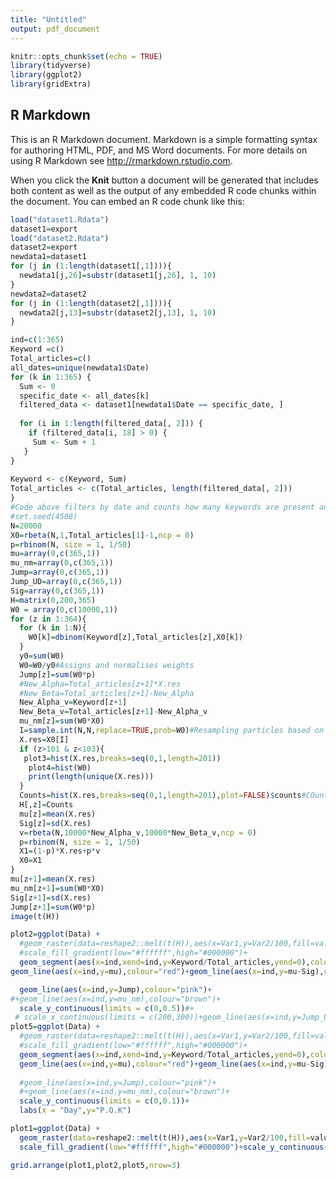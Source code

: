 ---
title: "Untitled"
output: pdf_document
---

```{r setup, include=FALSE}
knitr::opts_chunk$set(echo = TRUE)
library(tidyverse)
library(ggplot2)
library(gridExtra)
```

## R Markdown

This is an R Markdown document. Markdown is a simple formatting syntax for authoring HTML, PDF, and MS Word documents. For more details on using R Markdown see <http://rmarkdown.rstudio.com>.

When you click the **Knit** button a document will be generated that includes both content as well as the output of any embedded R code chunks within the document. You can embed an R code chunk like this:

```{r}
load("dataset1.Rdata")
dataset1=export
load("dataset2.Rdata")
dataset2=export
newdata1=dataset1
for (j in (1:length(dataset1[,1]))){
  newdata1[j,26]=substr(dataset1[j,26], 1, 10)
}
newdata2=dataset2
for (j in (1:length(dataset2[,1]))){
  newdata2[j,13]=substr(dataset2[j,13], 1, 10)
}

```

```{r}
ind=c(1:365)
Keyword =c()
Total_articles=c()
all_dates=unique(newdata1$Date)
for (k in 1:365) {
  Sum <- 0
  specific_date <- all_dates[k]
  filtered_data <- dataset1[newdata1$Date == specific_date, ]
  
  for (i in 1:length(filtered_data[, 2])) {
    if (filtered_data[i, 18] > 0) {
     Sum <- Sum + 1
   }
}
  
Keyword <- c(Keyword, Sum)
Total_articles <- c(Total_articles, length(filtered_data[, 2]))
}
#Code above filters by date and counts how many keywords are present and has a count fir them
#set.seed(4508)
N=20000
X0=rbeta(N,1,Total_articles[1]-1,ncp = 0)
p=rbinom(N, size = 1, 1/50)
mu=array(0,c(365,1))
mu_nm=array(0,c(365,1))
Jump=array(0,c(365,1))
Jump_UD=array(0,c(365,1))
Sig=array(0,c(365,1))
H=matrix(0,200,365)
W0 = array(0,c(10000,1))
for (z in 1:364){
  for (k in 1:N){
    W0[k]=dbinom(Keyword[z],Total_articles[z],X0[k])
  }
  y0=sum(W0)
  W0=W0/y0#Assigns and normalises weights
  Jump[z]=sum(W0*p)
  #New_Alpha=Total_articles[z+1]*X.res
  #New_Beta=Total_articles[z+1]-New_Alpha
  New_Alpha_v=Keyword[z+1]
  New_Beta_v=Total_articles[z+1]-New_Alpha_v
  mu_nm[z]=sum(W0*X0)
  I=sample.int(N,N,replace=TRUE,prob=W0)#Resampling particles based on weights
  X.res=X0[I]
  if (z>101 & z<103){
   plot3=hist(X.res,breaks=seq(0,1,length=201))
    plot4=hist(W0)
    print(length(unique(X.res)))
  }
  Counts=hist(X.res,breaks=seq(0,1,length=201),plot=FALSE)$counts#COunts for bins of particles
  H[,z]=Counts
  mu[z]=mean(X.res)
  Sig[z]=sd(X.res)
  v=rbeta(N,10000*New_Alpha_v,10000*New_Beta_v,ncp = 0)
  p=rbinom(N, size = 1, 1/50)
  X1=(1-p)*X.res+p*v
  X0=X1
}
mu[z+1]=mean(X.res)
mu_nm[z+1]=sum(W0*X0)
Sig[z+1]=sd(X.res)
Jump[z+1]=sum(W0*p)
image(t(H))
```

```{r}
plot2=ggplot(Data) +
  #geom_raster(data=reshape2::melt(t(H)),aes(x=Var1,y=Var2/100,fill=value)) +
  #scale_fill_gradient(low="#ffffff",high="#000000")+ 
  geom_segment(aes(x=ind,xend=ind,y=Keyword/Total_articles,yend=0),colour="blue") +
geom_line(aes(x=ind,y=mu),colour="red")+geom_line(aes(x=ind,y=mu-Sig),colour="green")+geom_line(aes(x=ind,y=mu+Sig),colour="green")+geom_line(aes(x=ind,y=mu_nm),colour="brown")+

  geom_line(aes(x=ind,y=Jump),colour="pink")+
#+geom_line(aes(x=ind,y=mu_nm),colour="brown")+
  scale_y_continuous(limits = c(0,0.5))#+
 # scale_x_continuous(limits = c(200,300))+geom_line(aes(x=ind,y=Jump_UD), colour="dodgerblue")
plot5=ggplot(Data) +
  #geom_raster(data=reshape2::melt(t(H)),aes(x=Var1,y=Var2/100,fill=value)) +
  #scale_fill_gradient(low="#ffffff",high="#000000")+ 
  geom_segment(aes(x=ind,xend=ind,y=Keyword/Total_articles,yend=0),colour="blue") +
  geom_line(aes(x=ind,y=mu),colour="red")+geom_line(aes(x=ind,y=mu-Sig),colour="green")+geom_line(aes(x=ind,y=mu+Sig),colour="green")+geom_line(aes(x=ind,y=mu_nm),colour="brown")+
  
  #geom_line(aes(x=ind,y=Jump),colour="pink")+
  #+geom_line(aes(x=ind,y=mu_nm),colour="brown")+
  scale_y_continuous(limits = c(0,0.1))+
  labs(x = "Day",y="P.O.K")
```


```{r}
plot1=ggplot(Data) +
  geom_raster(data=reshape2::melt(t(H)),aes(x=Var1,y=Var2/100,fill=value)) +
  scale_fill_gradient(low="#ffffff",high="#000000")+scale_y_continuous(limits = c(0,0.5))+theme(legend.position="none") 
```

```{r}
grid.arrange(plot1,plot2,plot5,nrow=3)
```


